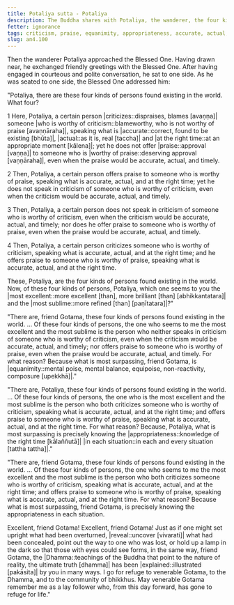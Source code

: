 ```yaml
---
title: Potaliya sutta - Potaliya
description: The Buddha shares with Potaliya, the wanderer, the four kinds of persons found existing in the world - 1) one who criticizes the blameworthy, 2) who praises the praiseworthy, 3) who neither criticizes nor praises, and 4) who criticizes the blameworthy and praises the praiseworthy.
fetter: ignorance
tags: criticism, praise, equanimity, appropriateness, accurate, actual, timely, an, an4
slug: an4.100
---
```


Then the wanderer Potaliya approached the Blessed One. Having drawn near, he exchanged friendly greetings with the Blessed One. After having engaged in courteous and polite conversation, he sat to one side. As he was seated to one side, the Blessed One addressed him:

"Potaliya, there are these four kinds of persons found existing in the world. What four?

1 Here, Potaliya, a certain person |criticizes::dispraises, blames [avaṇṇa]| someone |who is worthy of criticism::blameworthy, who is not worthy of praise [avaṇṇāraha]|, speaking what is |accurate::correct, found to be existing [bhūta]|, |actual::as it is, real [taccha]| and |at the right time::at an appropriate moment [kālena]|; yet he does not offer |praise::approval [vaṇṇa]| to someone who is |worthy of praise::deserving approval [vaṇṇāraha]|, even when the praise would be accurate, actual, and timely.

2 Then, Potaliya, a certain person offers praise to someone who is worthy of praise, speaking what is accurate, actual, and at the right time; yet he does not speak in criticism of someone who is worthy of criticism, even when the criticism would be accurate, actual, and timely.

3 Then, Potaliya, a certain person does not speak in criticism of someone who is worthy of criticism, even when the criticism would be accurate, actual, and timely; nor does he offer praise to someone who is worthy of praise, even when the praise would be accurate, actual, and timely.

4 Then, Potaliya, a certain person criticizes someone who is worthy of criticism, speaking what is accurate, actual, and at the right time; and he offers praise to someone who is worthy of praise, speaking what is accurate, actual, and at the right time.

These, Potaliya, are the four kinds of persons found existing in the world. Now, of these four kinds of persons, Potaliya, which one seems to you the |most excellent::more excellent [than], more brilliant [than] [abhikkantatara]| and the |most sublime::more refined [than] [paṇītatara]|?"

"There are, friend Gotama, these four kinds of persons found existing in the world. ... Of these four kinds of persons, the one who seems to me the most excellent and the most sublime is the person who neither speaks in criticism of someone who is worthy of criticism, even when the criticism would be accurate, actual, and timely; nor offers praise to someone who is worthy of praise, even when the praise would be accurate, actual, and timely. For what reason? Because what is most surpassing, friend Gotama, is |equanimity::mental poise, mental balance, equipoise, non-reactivity, composure [upekkhā]|."

"There are, Potaliya, these four kinds of persons found existing in the world. ... Of these four kinds of persons, the one who is the most excellent and the most sublime is the person who both criticizes someone who is worthy of criticism, speaking what is accurate, actual, and at the right time; and offers praise to someone who is worthy of praise, speaking what is accurate, actual, and at the right time. For what reason? Because, Potaliya, what is most surpassing is precisely knowing the |appropriateness::knowledge of the right time [kālaññutā]| |in each situation::in each and every situation [tattha tattha]|."

"There are, friend Gotama, these four kinds of persons found existing in the world. ... Of these four kinds of persons, the one who seems to me the most excellent and the most sublime is the person who both criticizes someone who is worthy of criticism, speaking what is accurate, actual, and at the right time; and offers praise to someone who is worthy of praise, speaking what is accurate, actual, and at the right time. For what reason? Because what is most surpassing, friend Gotama, is precisely knowing the appropriateness in each situation.

Excellent, friend Gotama! Excellent, friend Gotama! Just as if one might set upright what had been overturned, |reveal::uncover [vivarati]| what had been concealed, point out the way to one who was lost, or hold up a lamp in the dark so that those with eyes could see forms, in the same way, friend Gotama, the |Dhamma::teachings of the Buddha that point to the nature of reality, the ultimate truth [dhamma]| has been |explained::illustrated [pakāsita]| by you in many ways. I go for refuge to venerable Gotama, to the Dhamma, and to the community of bhikkhus. May venerable Gotama remember me as a lay follower who, from this day forward, has gone to refuge for life."